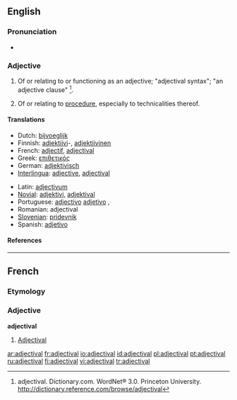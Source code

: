==English==

===Pronunciation===
*{{audio|en-us-adjectival.ogg|Audio (US)}}

===Adjective===
{{en-adj}}

# {{grammar}} Of or relating to or functioning as an adjective; "adjectival syntax"; "an adjective clause" <ref>adjectival. Dictionary.com. WordNet® 3.0. Princeton University. http://dictionary.reference.com/browse/adjectival </ref>.
# {{law}} Of or relating to [[procedure]], especially to technicalities thereof.

====Translations====
{{trans-top|Translations to be categorised}}
*Dutch: [[bijvoeglijk]]
*Finnish: [[adjektiivi]]-, [[adjektiivinen]]
*French: [[adjectif#Adjective|adjectif]], [[adjectival#French|adjectival]]
*Greek: [[επιθετικός]]
*German: [[adjektivisch]]
*[[Interlingua]]: [[adjective]], [[adjectival]]
{{trans-mid}}
*Latin: [[adjectivum]]
*[[Novial]]: [[adjektivi]], [[adjektival]]
*Portuguese: [[adjectivo]] {{i|Portugal}} [[adjetivo]] {{i|Brazil}},
*Romanian: adjectival
*[[Slovenian]]: [[pridevnik]]
*Spanish: [[adjetivo]]
{{trans-bottom}}

====References====
<div class="references-small"><references/></div>

----
==French==
===Etymology===
{{suffix|adjective|al}}

===Adjective===
'''adjectival'''
#[[#English|Adjectival]]

[[ar:adjectival]]
[[fr:adjectival]]
[[io:adjectival]]
[[id:adjectival]]
[[pl:adjectival]]
[[pt:adjectival]]
[[ru:adjectival]]
[[fi:adjectival]]
[[vi:adjectival]]
[[tr:adjectival]]